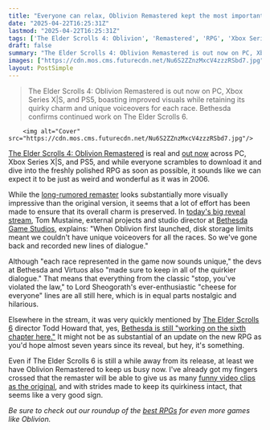 ```yaml
---
title: "Everyone can relax, Oblivion Remastered kept the most important part: all the RPG's quirky voice lines"
date: "2025-04-22T16:25:31Z"
lastmod: "2025-04-22T16:25:31Z"
tags: ['The Elder Scrolls 4: Oblivion', 'Remastered', 'RPG', 'Xbox Series X', 'PS5', 'PC', 'Bethesda Game Studios', 'Virtuos']
draft: false
summary: "The Elder Scrolls 4: Oblivion Remastered is out now on PC, Xbox Series X|S, and PS5, boasting improved visuals while retaining its quirky charm and unique voiceovers for each race.  Bethesda confirms continued work on The Elder Scrolls 6."
images: ["https://cdn.mos.cms.futurecdn.net/Nu6S2ZZnzMxcV4zzzRSbd7.jpg"]
layout: PostSimple
---
```

> The Elder Scrolls 4: Oblivion Remastered is out now on PC, Xbox Series X|S, and PS5, boasting improved visuals while retaining its quirky charm and unique voiceovers for each race.  Bethesda confirms continued work on The Elder Scrolls 6.


        <img alt="Cover" src="https://cdn.mos.cms.futurecdn.net/Nu6S2ZZnzMxcV4zzzRSbd7.jpg"/>
        
[<u>The Elder Scrolls 4: Oblivion Remastered</u>](https://www.gamesradar.com/games/the-elder-scrolls/the-elder-scrolls-4-oblivion-remastered-guide/) is real and [<u>out now</u>](https://www.gamesradar.com/games/the-elder-scrolls/elder-scrolls-4-oblivion-remastered-revealed-50-dollars-out-today-xbox-series-x-ps5-pc-game-pass/) across PC, Xbox Series X|S, and PS5, and while everyone scrambles to download it and dive into the freshly polished RPG as soon as possible, it sounds like we can expect it to be just as weird and wonderful as it was in 2006.

While the [<u>long-rumored remaster</u>](https://www.gamesradar.com/games/the-elder-scrolls/the-elder-scrolls-4-oblivion-remastered-looks-more-real-than-ever-as-screenshots-from-virtuos-leak-and-reports-point-to-a-shadow-drop-next-week/) looks substantially more visually impressive than the original version, it seems that a lot of effort has been made to ensure that its overall charm is preserved. In [<u>today's big reveal stream</u>](https://www.gamesradar.com/news/live/oblivion-remaster-live-coverage-2025-stream-reveal/), Tom Mustaine, external projects and studio director at [Bethesda Game Studios](https://www.gamesradar.com/tag/bethesda-game-studios/), explains: "When Oblivion first launched, disk storage limits meant we couldn't have unique voiceovers for all the races. So we've gone back and recorded new lines of dialogue."

Although "each race represented in the game now sounds unique," the devs at Bethesda and Virtuos also "made sure to keep in all of the quirkier dialogue." That means that everything from the classic "stop, you've violated the law," to Lord Sheogorath's ever-enthusiastic "cheese for everyone" lines are all still here, which is in equal parts nostalgic and hilarious.

Elsewhere in the stream, it was very quickly mentioned by [<u>The Elder Scrolls 6</u>](https://www.gamesradar.com/elder-scrolls-6-release-date-location-news-races/) director Todd Howard that, yes, [<u>Bethesda is still "working on the sixth chapter here."</u>](https://www.gamesradar.com/games/the-elder-scrolls/todd-howard-points-to-the-elder-scrolls-6-as-bethesda-reveals-oblivion-remaster-obviously-were-working-on-the-sixth-chapter-here/) It might not be as substantial of an update on the new RPG as you'd hope almost seven years since its reveal, but hey, it's something.

Even if The Elder Scrolls 6 is still a while away from its release, at least we have Oblivion Remastered to keep us busy now. I've already got my fingers crossed that the remaster will be able to give us as many [<u>funny video clips as the original</u>](https://www.gamesradar.com/games/the-elder-scrolls/as-the-oblivion-remaster-looms-fans-hope-the-original-rpgs-viral-goofiness-makes-it-through-unscathed/), and with strides made to keep its quirkiness intact, that seems like a very good sign.

*Be sure to check out our roundup of the *[<u><em>best RPGs</em></u>](https://www.gamesradar.com/best-rpg-games/)* for even more games like Oblivion.*
        